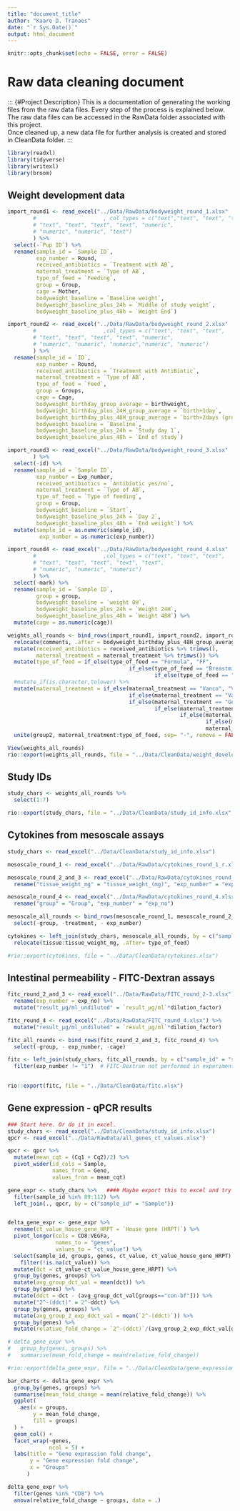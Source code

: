 ```yaml
---
title: "document_title"
author: "Kaare D. Tranaes"
date: "`r Sys.Date()`"
output: html_document
---
```


```r
knitr::opts_chunk$set(echo = FALSE, error = FALSE)
```

# Raw data cleaning document

::: {#Project Description}
This is a documentation of generating the working files from the raw data files. Every step of the process is explained below.  
The raw data files can be accessed in the RawData folder associated with this project.  
Once cleaned up, a new data file for further analysis is created and stored in CleanData folder.
:::

```r
library(readxl) 
library(tidyverse)
library(writexl)
library(broom)
```
## Weight development data
```r
import_round1 <- read_excel("../Data/RawData/bodyweight_round_1.xlsx"
        #                     , col_types = c("text","text", "text", "text", 
        # "text", "text", "text", "text", "numeric", 
        # "numeric", "numeric", "text")
        ) %>% 
  select(-`Pup ID`) %>% 
  rename(sample_id = `Sample ID`,
         exp_number = Round,
         received_antibiotics = `Treatment with AB`, 
         maternal_treatment = `Type of AB`,
         type_of_feed = `Feeding`,
         group = Group,
         cage = Mother,
         bodyweight_baseline = `Baseline weight`,
         bodyweight_baseline_plus_24h = `Middle of study weight`,
         bodyweight_baseline_plus_48h = `Weight End`)

import_round2 <- read_excel("../Data/RawData/bodyweight_round_2.xlsx"
        #                     ,col_types = c("text", "text", "text", 
        # "text", "text", "text", "text", "numeric", 
        # "numeric", "numeric", "numeric","numeric", "numeric")
        ) %>% 
  rename(sample_id = `ID`,
         exp_number = Round,
         received_antibiotics = `Treatment with AntiBiotic`, 
         maternal_treatment = `Type of AB`,
         type_of_feed = `Feed`,
         group = Groups,
         cage = Cage,
         bodyweight_birthday_group_average = birthweight,
         bodyweight_birthday_plus_24H_group_average = `birth+1day`,
         bodyweight_birthday_plus_48H_group_average = `birth+2days (group mean)`,
         bodyweight_baseline = `Baseline`,
         bodyweight_baseline_plus_24h = `Study day 1`,
         bodyweight_baseline_plus_48h = `End of study`)

import_round3 <- read_excel("../Data/RawData/bodyweight_round_3.xlsx"
        ) %>% 
  select(-id) %>% 
  rename(sample_id = `Sample ID`,
         exp_number = Exp_number,
         received_antibiotics = `Antibiotic yes/no`, 
         maternal_treatment = `Type of AB`,
         type_of_feed = `Type of feeding`,
         group = Group,
         bodyweight_baseline = `Start`,
         bodyweight_baseline_plus_24h = `Day 2`,
         bodyweight_baseline_plus_48h = `End weiight`) %>% 
  mutate(sample_id = as.numeric(sample_id),
          exp_number = as.numeric(exp_number))

import_round4 <- read_excel("../Data/RawData/bodyweight_round_4.xlsx"
        #                     ,col_types = c("text", "text", "text", 
        # "text", "text", "text", "text", "text", 
        # "numeric", "numeric", "numeric")
        ) %>% 
  select(-mark) %>% 
  rename(sample_id = `Sample ID`, 
         group = group,
         bodyweight_baseline = `weight 0H`,
         bodyweight_baseline_plus_24h = `Weight 24H`,
         bodyweight_baseline_plus_48h = `Weight 48H`) %>% 
  mutate(cage = as.numeric(cage))

weights_all_rounds <- bind_rows(import_round1, import_round2, import_round3, import_round4) %>% 
  relocate(comments, .after = bodyweight_birthday_plus_48H_group_average) %>% 
  mutate(received_antibiotics = received_antibiotics %>% trimws(),
         maternal_treatment = maternal_treatment %>% trimws()) %>% 
  mutate(type_of_feed = if_else(type_of_feed == "Formula", "FF",
                                      if_else(type_of_feed == "Breastmilk", "BF",
                                              if_else(type_of_feed == "Breastfeeding", "BF", type_of_feed)))) %>% 
  #mutate_if(is.character,tolower) %>% 
  mutate(maternal_treatment = if_else(maternal_treatment == "Vanco", "VANCO",
                                      if_else(maternal_treatment == "Vancomycin", "VANCO",
                                      if_else(maternal_treatment == "Genta", "GENTA",
                                              if_else(maternal_treatment == "Gentamycin", "GENTA",
                                                      if_else(maternal_treatment == "Water", "CON",
                                                              if_else(maternal_treatment == "Mix", "AB",
                                                              maternal_treatment))))))) %>% 
  unite(group2, maternal_treatment:type_of_feed, sep= "-", remove = FALSE)

View(weights_all_rounds)
rio::export(weights_all_rounds, file = "../Data/CleanData/weight_development.xlsx", overwrite = TRUE)
```

## Study IDs 
```r
study_chars <- weights_all_rounds %>% 
  select(1:7)

rio::export(study_chars, file = "../Data/CleanData/study_id_info.xlsx", overwrite = T)

```

## Cytokines from mesoscale assays
```r
study_chars <- read_excel("../Data/CleanData/study_id_info.xlsx")

mesoscale_round_1 <- read_excel("../Data/RawData/cytokines_round_1_r.xlsm")

mesoscale_round_2_and_3 <- read_excel("../Data/RawData/cytokines_round_2_and_3.xlsx") %>% 
  rename("tissue_weight_mg" = "tissue_weight_(mg)", "exp_number" = "exp_no")

mesoscale_round_4 <- read_excel("../Data/RawData/cytokines_round_4.xlsx") %>%
  rename("group" = "Group", "exp_number" = "exp_no")

mesoscale_all_rounds <- bind_rows(mesoscale_round_1, mesoscale_round_2_and_3, mesoscale_round_4) %>% 
  select(-group, -treatment, - exp_number)

cytokines <- left_join(study_chars, mesoscale_all_rounds, by = c("sample_id" = "sample")) %>% 
  relocate(tissue:tissue_weight_mg, .after= type_of_feed)

#rio::export(cytokines, file = "../Data/CleanData/cytokines.xlsx")
```

## Intestinal permeability - FITC-Dextran assays
```r
fitc_round_2_and_3 <- read_excel("../Data/RawData/FITC_round_2-3.xlsx") %>% 
  rename(exp_number = exp_no) %>% 
  mutate("result_µg/ml_undiluted" = `result_µg/ml`*dilution_factor)

fitc_round_4 <- read_excel("../Data/RawData/FITC_round_4.xlsx") %>% 
  mutate("result_µg/ml_undiluted" = `result_µg/ml`*dilution_factor)

fitc_all_rounds <- bind_rows(fitc_round_2_and_3, fitc_round_4) %>% 
  select(-group, - exp_number, -cage)

fitc <- left_join(study_chars, fitc_all_rounds, by = c("sample_id" = "sample")) %>%  
  filter(exp_number != "1")  # FITC-Dextran not performed in experimental round 1.
  

rio::export(fitc, file = "../Data/CleanData/fitc.xlsx")
```

## Gene expression - qPCR results
```r
### Start here. Or do it in excel.
study_chars <- read_excel("../Data/CleanData/study_id_info.xlsx")
qpcr <- read_excel("../Data/RawData/all_genes_ct_values.xlsx")

qpcr <- qpcr %>% 
  mutate(mean_cqt = (Cq1 + Cq2)/2) %>% 
  pivot_wider(id_cols = Sample, 
              names_from = Gene,
              values_from = mean_cqt)

gene_expr <- study_chars %>%   #### Maybe export this to excel and try to create double delta ct analysis there. 
  filter(sample_id %in% 89:112) %>% 
  left_join(., qpcr, by = c("sample_id" = "Sample"))


delta_gene_expr <- gene_expr %>%
  rename(ct_value_house_gene_HRPT = `House gene (HRPT)`) %>% 
  pivot_longer(cols = CD8:VEGFa,
               names_to = "genes",
               values_to = "ct_value") %>%
  select(sample_id, groups, genes, ct_value, ct_value_house_gene_HRPT) %>% 
    filter(!is.na(ct_value)) %>%
  mutate(dct = ct_value-ct_value_house_gene_HRPT) %>% 
  group_by(genes, groups) %>% 
  mutate(avg_group_dct_val = mean(dct)) %>% 
  group_by(genes) %>% 
  mutate(ddct = dct - (avg_group_dct_val[groups=="con-bf"])) %>% 
  mutate("2^-(ddct)" = 2^-ddct) %>% 
  group_by(genes, groups) %>% 
  mutate(avg_group_2_exp_ddct_val = mean(`2^-(ddct)`)) %>%
  group_by(genes) %>% 
  mutate(relative_fold_change = `2^-(ddct)`/(avg_group_2_exp_ddct_val[groups=="con-bf"]))

# delta_gene_expr %>% 
#   group_by(genes, groups) %>% 
#   summarise(mean_fold_change = mean(relative_fold_change))

#rio::export(delta_gene_expr, file = "../Data/CleanData/gene_expression_fold_changes.xlsx")

```

```r

bar_charts <- delta_gene_expr %>% 
  group_by(genes, groups) %>% 
  summarise(mean_fold_change = mean(relative_fold_change)) %>% 
  ggplot(
    aes(x = groups,
        y = mean_fold_change,
        fill = groups)
  ) + 
  geom_col() +
  facet_wrap(~genes,
             ncol = 5) +
  labs(title = "Gene expression fold change",
       y = "Gene expression fold change",
       x = "Groups"
      )
```


```r
delta_gene_expr %>%
  filter(genes %in% "CD8") %>% 
  anova(relative_fold_change ~ groups, data = .)
```

